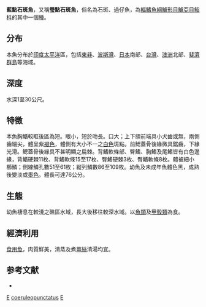 {{Speciesbox 
| genus = Epinephelus
| species = coeruleopunctatus
| status = LC
| status_system = IUCN3.1
| image = Epinephelus coeruleopunctatus New Caledonia.JPG
| authority =  [[Bloch|Bloch]], 1790
| synonyms = *''Epinephelus caeruleopunctatus''<br /><small>Bloch, 1790</small>
*''Epinephelus caerulopunctatus''<br /><small>Bloch, 1790</small>
*''Epinephelus hoevenii''<br /><small>Bleeker, 1849</small>
*''Holocentrus coeruleopunctatus''<br /><small>Bloch, 1790</small>
*''Serranus alboguttatus''<br /><small>Valenciennes, 1828</small>
*''Serranus dermochirus''<br /><small>Valenciennes, 1830</small>
}}
'''藍點石斑魚'''，又稱'''瑩點石斑魚'''，俗名為石斑、過仔魚，為[[輻鰭魚綱|輻鰭魚綱]][[鱸形目|鱸形目]][[鱸亞目|鱸亞目]][[鮨科|鮨科]]的其中一個[[種|種]]。

==分布==
本魚分布於[[印度|印度]][[太平洋|太平洋]]區，包括[[東非|東非]]、[[波斯灣|波斯灣]]、[[日本|日本]]南部、[[台灣|台灣]]、[[澳洲|澳洲]]北部、[[斐濟群島|斐濟群島]]等海域。

==深度==
水深1至30公尺。

==特徵==
本魚胸鰭較眶後區為短。眼小，短於吻長。口大；上下頜前端具小犬齒或無，兩側齒細尖，體呈紫[[褐色|褐色]]，體側有大小不一之[[白色|白色]]斑點。前鰓蓋骨後緣微具鋸齒，下緣光滑。鰓蓋骨後緣具不甚明顯之扁棘。背鰭軟條部、臀鰭、胸鰭及尾鰭皆有白色邊緣，背鰭硬棘11枚、背鰭軟條15至17枚、臀鰭硬棘3枚、臀鰭軟條8枚。體被細小櫛鱗；側線鱗孔數51至61枚；縱列鱗數86至109枚。幼魚及未成年魚體色黑，成熟後變淡或[[墨色|墨色]]。體長可達76公分。

==生態==
幼魚棲息在較淺之礁區水域，長大後移往較深水域。以[[魚類|魚類]]及[[甲殼類|甲殼類]]為食。

==經濟利用==
[[食用魚|食用魚]]，肉質鮮美，清蒸及煮[[薑絲|薑絲]]清湯均宜。

==参考文献==
*{{FishBase_species|genus=Epinephelus|species=coeruleopunctatus|year=2011|month=12}}
{{Taxonbar|from=Q1000270}}

[[Category:食用鱼|E]]
[[Category:石斑魚屬|coeruleopunctatus]]
[[Category:1790年描述的鱼类|E]]